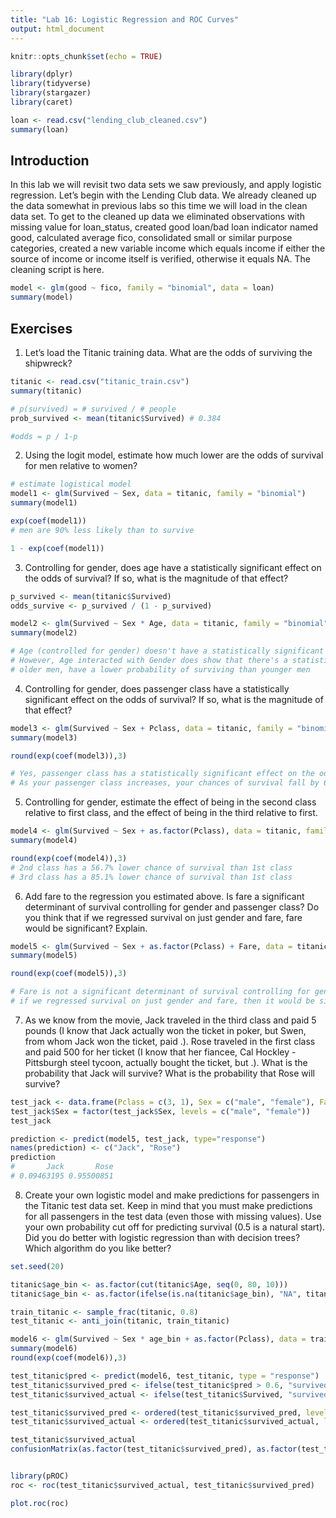 ```yaml
---
title: "Lab 16: Logistic Regression and ROC Curves"
output: html_document
---
```


```r
knitr::opts_chunk$set(echo = TRUE)

library(dplyr)
library(tidyverse)
library(stargazer)
library(caret)

loan <- read.csv("lending_club_cleaned.csv")
summary(loan)
```

## Introduction

In this lab we will revisit two data sets we saw previously, and apply logistic regression. Let's begin with the Lending Club data. We already cleaned up the data somewhat in previous labs so this time we will load in the clean data set. To get to the cleaned up data we eliminated observations with missing value for loan_status, created good loan/bad loan indicator named good, calculated average fico, consolidated small or similar purpose categories, created a new variable income which equals income if either the source of income or income itself is verified, otherwise it equals NA. The cleaning script is here.

```r

model <- glm(good ~ fico, family = "binomial", data = loan)
summary(model)

```




## Exercises

1. Let's load the Titanic training data. What are the odds of surviving the shipwreck?

```r
titanic <- read.csv("titanic_train.csv")
summary(titanic)

# p(survived) = # survived / # people
prob_survived <- mean(titanic$Survived) # 0.384

#odds = p / 1-p
```

2. Using the logit model, estimate how much lower are the odds of survival for men relative to women?

```r
# estimate logistical model
model1 <- glm(Survived ~ Sex, data = titanic, family = "binomial")
summary(model1)

exp(coef(model1))
# men are 90% less likely than to survive

1 - exp(coef(model1))
```

3. Controlling for gender, does age have a statistically significant effect on the odds of survival? If so, what is the magnitude of that effect?

```r

p_survived <- mean(titanic$Survived)
odds_survive <- p_survived / (1 - p_survived)

model2 <- glm(Survived ~ Sex * Age, data = titanic, family = "binomial")
summary(model2)

# Age (controlled for gender) doesn't have a statistically significant effect on odds of survival
# However, Age interacted with Gender does show that there's a statistically significant effect on odds
# older men, have a lower probability of surviving than younger men
```

4. Controlling for gender, does passenger class have a statistically significant effect on the odds of survival? If so, what is the magnitude of that effect?

```r
model3 <- glm(Survived ~ Sex + Pclass, data = titanic, family = "binomial")
summary(model3)

round(exp(coef(model3)),3)

# Yes, passenger class has a statistically significant effect on the odds of survival.
# As your passenger class increases, your chances of survival fall by 61.7%

```
5. Controlling for gender, estimate the effect of being in the second class relative to first class, and the effect of being in the third relative to first.

```r
model4 <- glm(Survived ~ Sex + as.factor(Pclass), data = titanic, family = "binomial")
summary(model4)

round(exp(coef(model4)),3)
# 2nd class has a 56.7% lower chance of survival than 1st class
# 3rd class has a 85.1% lower chance of survival than 1st class
```

6. Add fare to the regression you estimated above. Is fare a significant determinant of survival controlling for gender and passenger class? Do you think that if we regressed survival on just gender and fare, fare would be significant? Explain.

```r
model5 <- glm(Survived ~ Sex + as.factor(Pclass) + Fare, data = titanic, family = "binomial")
summary(model5)

round(exp(coef(model5)),3)

# Fare is not a significant determinant of survival controlling for gender and passenger class
# if we regressed survival on just gender and fare, then it would be significant because it would be taking the place of the information that passenger class gives us
```

7. As we know from the movie, Jack traveled in the third class and paid 5 pounds (I know that Jack actually won the ticket in poker, but Swen, from whom Jack won the ticket, paid .). Rose traveled in the first class and paid 500 for her ticket (I know that her fiancee, Cal Hockley - Pittsburgh steel tycoon, actually bought the ticket, but .). What is the probability that Jack will survive? What is the probability that Rose will survive?

```r

test_jack <- data.frame(Pclass = c(3, 1), Sex = c("male", "female"), Fare = c(5, 500))
test_jack$Sex = factor(test_jack$Sex, levels = c("male", "female"))
test_jack

prediction <- predict(model5, test_jack, type="response")
names(prediction) <- c("Jack", "Rose")
prediction
#       Jack       Rose 
# 0.09463195 0.95500851 
```

8. Create your own logistic model and make predictions for passengers in the Titanic test data set. Keep in mind that you must make predictions for all passengers in the test data (even those with missing values). Use your own probability cut off for predicting survival (0.5 is a natural start). Did you do better with logistic regression than with decision trees? Which algorithm do you like better?

```r

set.seed(20)

titanic$age_bin <- as.factor(cut(titanic$Age, seq(0, 80, 10)))
titanic$age_bin <- as.factor(ifelse(is.na(titanic$age_bin), "NA", titanic$age_bin))

train_titanic <- sample_frac(titanic, 0.8)
test_titanic <- anti_join(titanic, train_titanic)

model6 <- glm(Survived ~ Sex * age_bin + as.factor(Pclass), data = train_titanic, family = "binomial")
summary(model6)
round(exp(coef(model6)),3)

test_titanic$pred <- predict(model6, test_titanic, type = "response")
test_titanic$survived_pred <- ifelse(test_titanic$pred > 0.6, "survived", "died")
test_titanic$survived_actual <- ifelse(test_titanic$Survived, "survived", "died")

test_titanic$survived_pred <- ordered(test_titanic$survived_pred, levels = c("survived", "died"))
test_titanic$survived_actual <- ordered(test_titanic$survived_actual, levels = c("survived", "died"))

test_titanic$survived_actual
confusionMatrix(as.factor(test_titanic$survived_pred), as.factor(test_titanic$survived_actual))


library(pROC)
roc <- roc(test_titanic$survived_actual, test_titanic$survived_pred)

plot.roc(roc)

```